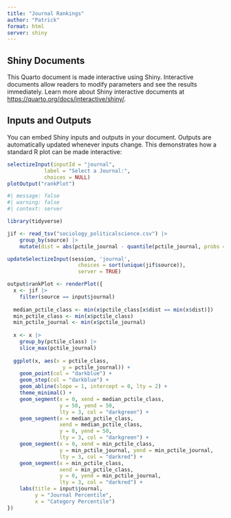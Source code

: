 ```yaml
---
title: "Journal Rankings"
author: "Patrick"
format: html
server: shiny
---
```


## Shiny Documents

This Quarto document is made interactive using Shiny. Interactive documents allow readers to modify parameters and see the results immediately. Learn more about Shiny interactive documents at <https://quarto.org/docs/interactive/shiny/>.

## Inputs and Outputs

You can embed Shiny inputs and outputs in your document. Outputs are automatically updated whenever inputs change. This demonstrates how a standard R plot can be made interactive:

```r
selectizeInput(inputId = "journal", 
            label = "Select a Journal:",
            choices = NULL)
plotOutput("rankPlot")
```

```r
#| message: false
#| warning: false
#| context: server

library(tidyverse)

jif <- read_tsv("sociology_politicalscience.csv") |> 
    group_by(source) |> 
    mutate(dist = abs(pctile_journal - quantile(pctile_journal, probs = .5)))

updateSelectizeInput(session, 'journal', 
                       choices = sort(unique(jif$source)), 
                       server = TRUE)

output$rankPlot <- renderPlot({
  x <- jif |> 
    filter(source == input$journal)
  
  median_pctile_class <- min(x$pctile_class[x$dist == min(x$dist)])
  min_pctile_class <- min(x$pctile_class)
  min_pctile_journal <- min(x$pctile_journal)
  
  x <- x |> 
    group_by(pctile_class) |> 
    slice_max(pctile_journal)
  
  ggplot(x, aes(x = pctile_class,
                  y = pctile_journal)) +
    geom_point(col = "darkblue") +
    geom_step(col = "darkblue") +
    geom_abline(slope = 1, intercept = 0, lty = 2) +
    theme_minimal() +
    geom_segment(x = 0, xend = median_pctile_class,
                 y = 50, yend = 50,
                 lty = 3, col = "darkgreen") +
    geom_segment(x = median_pctile_class, 
                 xend = median_pctile_class,
                 y = 0, yend = 50,
                 lty = 3, col = "darkgreen") +
    geom_segment(x = 0, xend = min_pctile_class,
                 y = min_pctile_journal, yend = min_pctile_journal,
                 lty = 3, col = "darkred") +
    geom_segment(x = min_pctile_class, 
                 xend = min_pctile_class,
                 y = 0, yend = min_pctile_journal,
                 lty = 3, col = "darkred") +
    labs(title = input$journal,
         y = "Journal Percentile",
         x = "Category Percentile")
})
```